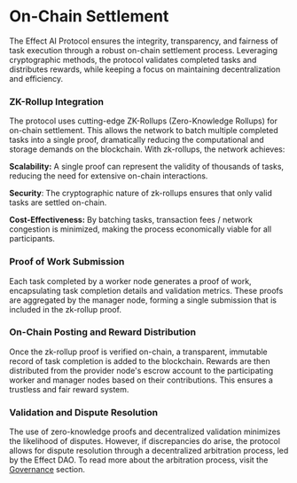 # On-Chain Settlement

The Effect AI Protocol ensures the integrity, transparency, and fairness of task execution through a robust on-chain settlement process. Leveraging cryptographic methods, the protocol validates completed tasks and distributes rewards, while keeping a focus on maintaining decentralization and efficiency.

### ZK-Rollup Integration

The protocol uses cutting-edge ZK-Rollups (Zero-Knowledge Rollups) for on-chain settlement. This allows the network to batch multiple completed tasks into a single proof, dramatically reducing the computational and storage demands on the blockchain. With zk-rollups, the network achieves:

**Scalability:** A single proof can represent the validity of thousands of tasks, reducing the need for extensive on-chain interactions.

**Security**: The cryptographic nature of zk-rollups ensures that only valid tasks are settled on-chain.

**Cost-Effectiveness:** By batching tasks, transaction fees / network congestion is minimized, making the process economically viable for all participants.

### Proof of Work Submission

Each task completed by a worker node generates a proof of work, encapsulating task completion details and validation metrics. These proofs are aggregated by the manager node, forming a single submission that is included in the zk-rollup proof.

### On-Chain Posting and Reward Distribution

Once the zk-rollup proof is verified on-chain, a transparent, immutable record of task completion is added to the blockchain.
Rewards are then distributed from the provider node's escrow account to the participating worker and manager nodes based on their contributions. This ensures a trustless and fair reward system.

### Validation and Dispute Resolution

The use of zero-knowledge proofs and decentralized validation minimizes the likelihood of disputes. However, if discrepancies do arise, the protocol allows for dispute resolution through a decentralized arbitration process, led by the Effect DAO. To read more about the arbitration process, visit the [Governance](/protocol/governance) section.
